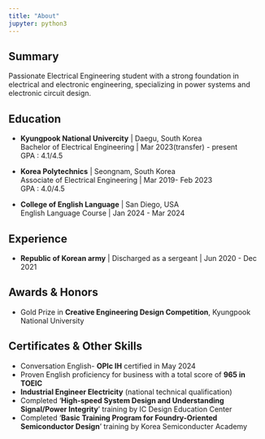 ```yaml
---
title: "About"
jupyter: python3
---
```

  
## Summary

Passionate Electrical Engineering student with a strong foundation in electrical and electronic engineering, specializing in power systems and electronic circuit design.

## Education

- **Kyungpook National Univercity** | Daegu, South Korea
<br>Bachelor of Electrical Engineering | Mar 2023(transfer) - present
<br>GPA : 4.1/4.5

- **Korea Polytechnics** | Seongnam,  South Korea
<br>Associate of Electrical Engineering | Mar 2019- Feb 2023
<br>GPA : 4.0/4.5

- **College of English Language** | San Diego, USA
<br>English Language Course | Jan 2024 - Mar 2024

## Experience

- **Republic of Korean army** | Discharged as a sergeant | Jun 2020 - Dec 2021

## Awards & Honors

- Gold Prize in **Creative Engineering Design Competition**, Kyungpook National University

## Certificates & Other Skills

- Conversation English- **OPIc IH** certified in May 2024
- Proven English proficiency for business with a total score of **965 in TOEIC**
- **Industrial Engineer Electricity** (national technical qualification)
- Completed '**High-speed System Design and Understanding Signal/Power Integrity**' training by IC Design Education Center
- Completed '**Basic Training Program for Foundry-Oriented Semiconductor Design**' training by Korea Semiconducter Academy
